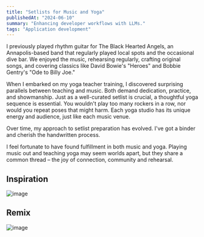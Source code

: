 ```yaml
---
title: "Setlists for Music and Yoga"
publishedAt: "2024-06-10"
summary: "Enhancing developer workflows with LLMs."
tags: "Application development"
---
```


I previously played rhythm guitar for The Black Hearted Angels, an Annapolis-based band that regularly played local spots 
and the occasional dive bar. We enjoyed the music, rehearsing regularly, crafting original songs, and covering classics 
like David Bowie's "Heroes" and Bobbie Gentry's "Ode to Billy Joe."

When I embarked on my yoga teacher training, I discovered surprising parallels between teaching and music. Both demand 
dedication, practice, and showmanship. Just as a well-curated setlist is crucial, a thoughtful yoga sequence is 
essential. You wouldn't play too many rockers in a row, nor would you repeat poses that might harm. Each yoga 
studio has its unique energy and audience, just like each music venue.

Over time, my approach to setlist preparation has evolved. I've got a binder and cherish the handwritten process. 

I feel fortunate to have found fulfillment in both music and yoga. Playing music out and teaching yoga may seem worlds 
apart, but they share a common thread – the joy of connection, community and rehearsal.

## Inspiration 

![image](/photos/bruce-setlist.png)

## Remix

![image](/photos/yoga-setlist.png)

